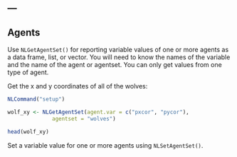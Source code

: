 ---
---

## Agents

Use `NLGetAgentSet()` for reporting variable values of one or more agents as a data frame, list, or vector. You will need to know the names of the variable and the name of the agent or agentset. You can only get values from one type of agent.

Get the x and y coordinates of all of the wolves:


```r
NLCommand("setup")

wolf_xy <- NLGetAgentSet(agent.var = c("pxcor", "pycor"), 
              agentset = "wolves")

head(wolf_xy)

```

Set a variable value for one or more agents using `NLSetAgentSet()`.